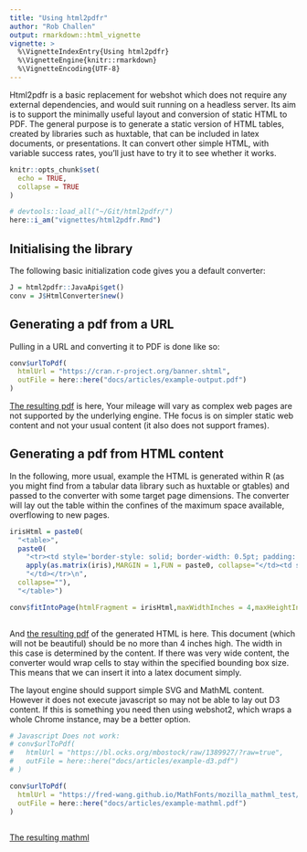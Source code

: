 ```yaml
---
title: "Using html2pdfr"
author: "Rob Challen"
output: rmarkdown::html_vignette
vignette: >
  %\VignetteIndexEntry{Using html2pdfr}
  %\VignetteEngine{knitr::rmarkdown}
  %\VignetteEncoding{UTF-8}
---
```


Html2pdfr is a basic replacement for webshot which does not require any external dependencies, and would suit running on a headless server. Its aim is to support the minimally useful layout and conversion of static HTML to PDF. The general purpose is to generate a static version of HTML tables, created by libraries such as huxtable, that can be included in latex documents, or presentations. It can convert other simple HTML, with variable success rates, you'll just have to try it to see whether it works. 

```r
knitr::opts_chunk$set(
  echo = TRUE,
  collapse = TRUE
)

# devtools::load_all("~/Git/html2pdfr/")
here::i_am("vignettes/html2pdfr.Rmd")
```

## Initialising the library

The following basic initialization code gives you a default converter:

```r
J = html2pdfr::JavaApi$get()
conv = J$HtmlConverter$new()
```

## Generating a pdf from a URL

Pulling in a URL and converting it to PDF is done like so:

```r
conv$urlToPdf(
  htmlUrl = "https://cran.r-project.org/banner.shtml",
  outFile = here::here("docs/articles/example-output.pdf")
)

```

[The resulting pdf](example-output.pdf) is here, Your mileage will vary as complex web pages are not supported by the underlying engine. THe focus is on simpler static web content and not your usual content (it also does not support frames).

## Generating a pdf from HTML content

In the following, more usual, example the HTML is generated within R (as you might find from a tabular data library such as huxtable or gtables) and passed to the converter with some target page dimensions. The converter will lay out the table within the confines of the maximum space available, overflowing to new pages.

```r
irisHtml = paste0(
  "<table>",
  paste0(
    "<tr><td style='border-style: solid; border-width: 0.5pt; padding: 1pt; font-weight: normal; font-family: Roboto; font-size: 8pt;'>",
    apply(as.matrix(iris),MARGIN = 1,FUN = paste0, collapse="</td><td style='border-style: solid; border-width: 0.5pt; padding: 1pt; font-weight: normal; font-family: Roboto; font-size: 8pt;'>"),
    "</td></tr>\n",
  collapse=""),
  "</table>")

conv$fitIntoPage(htmlFragment = irisHtml,maxWidthInches = 4,maxHeightInches = 4,outFile = here::here("docs/articles/example-output-2.pdf"))
  
```

And [the resulting pdf](example-output-2.pdf) of the generated HTML is here. This document (which will not be beautiful) should be no more than 4 inches high. The width in this case is determined by the content. If there was very wide content, the converter would wrap cells to stay within the specified bounding box size. This means that we can insert it into a latex document simply.

The layout engine should support simple SVG and MathML content. However it does not execute javascript so may not be able to lay out D3 content. If this is something you need then using webshot2, which wraps a whole Chrome instance, may be a better option. 

```r
# Javascript Does not work:
# conv$urlToPdf(
#   htmlUrl = "https://bl.ocks.org/mbostock/raw/1389927/?raw=true",
#   outFile = here::here("docs/articles/example-d3.pdf")
# )

conv$urlToPdf(
  htmlUrl = "https://fred-wang.github.io/MathFonts/mozilla_mathml_test/",
  outFile = here::here("docs/articles/example-mathml.pdf")
)
 
```

[The resulting mathml](example-mathml.pdf) 